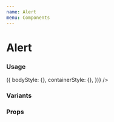 ```yaml
---
name: Alert
menu: Components
---
```



# Alert

### Usage

<Playground>
  <Alert
    title="Kitchen sink"
    description="Message"
    isCloseable
    intent="success"
    component={null} // Overrides body
    getStyles={(props, theme) => ({
      bodyStyle: {},
      containerStyle: {},
    })}
  />
</Playground>

### Variants

<Playground>
  <Box paddingVertical={16}>
    <Alert title="Info" description="Message" />
  </Box>
  <Box paddingVertical={16}>
    <Alert intent="success" title="Success" description="Message" />
  </Box>
  <Box paddingVertical={16}>
    <Alert intent="warning" title="Warning" description="Message" />
  </Box>
  <Box paddingVertical={16}>
    <Alert intent="danger" title="Danger" description="Message" />
  </Box>
</Playground>

### Props

<Props of={Alert} />
